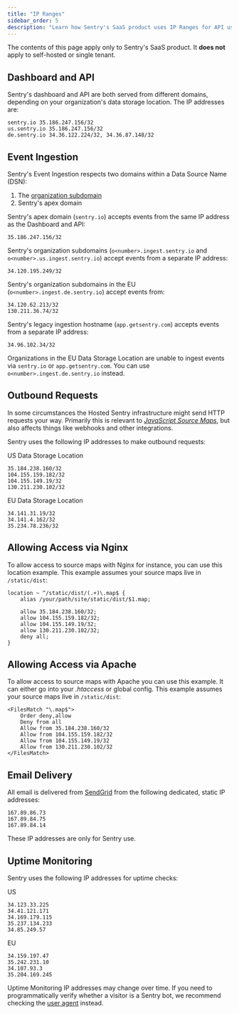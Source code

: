 ```yaml
---
title: "IP Ranges"
sidebar_order: 5
description: "Learn how Sentry's SaaS product uses IP Ranges for API usage, event ingestion, outbound requests, and more."
---
```


<Alert title="Note" level="warning">

The contents of this page apply only to Sentry's SaaS product. It **does not**
apply to self-hosted or single tenant.

</Alert>

## Dashboard and API

Sentry's dashboard and API are both served from different domains, depending
on your organization's data storage location. The IP addresses are:

```plaintext
sentry.io 35.186.247.156/32
us.sentry.io 35.186.247.156/32
de.sentry.io 34.36.122.224/32, 34.36.87.148/32
```

## Event Ingestion

Sentry's Event Ingestion respects two domains within a Data Source Name (DSN):

1. The [organization subdomain](https://forum.sentry.io/t/organization-subdomains-in-dsns/9360)
2. Sentry's apex domain

Sentry's apex domain (`sentry.io`) accepts events from the same IP address as the Dashboard and API:

```plaintext
35.186.247.156/32
```

Sentry's organization subdomains (`o<number>.ingest.sentry.io` and `o<number>.us.ingest.sentry.io`) accept events from a separate IP address:

```plaintext
34.120.195.249/32
```

Sentry's organization subdomains in the EU (`o<number>.ingest.de.sentry.io`) accept events from:

```plaintext
34.120.62.213/32
130.211.36.74/32
```

Sentry's legacy ingestion hostname (`app.getsentry.com`) accepts events from a separate IP address:

```plaintext
34.96.102.34/32
```

Organizations in the EU Data Storage Location are unable to ingest events via
`sentry.io` or `app.getsentry.com`. You can use
`o<number>.ingest.de.sentry.io` instead.


## Outbound Requests

In some circumstances the Hosted Sentry infrastructure might send HTTP requests your way. Primarily this is relevant to [_JavaScript Source Maps_](/platforms/javascript/sourcemaps/), but also affects things like webhooks and other integrations.

Sentry uses the following IP addresses to make outbound requests:

US Data Storage Location

```plaintext
35.184.238.160/32
104.155.159.182/32
104.155.149.19/32
130.211.230.102/32
```

EU Data Storage Location

```plaintext
34.141.31.19/32
34.141.4.162/32
35.234.78.236/32
```

## Allowing Access via Nginx

To allow access to source maps with Nginx for instance, you can use this location example. This example assumes your source maps live in `/static/dist`:

```nginx
location ~ ^/static/dist/(.+)\.map$ {
    alias /your/path/site/static/dist/$1.map;

    allow 35.184.238.160/32;
    allow 104.155.159.182/32;
    allow 104.155.149.19/32;
    allow 130.211.230.102/32;
    deny all;
}
```

## Allowing Access via Apache

To allow access to source maps with Apache you can use this example. It can either go into your _.htaccess_ or global config. This example assumes your source maps live in `/static/dist`:

```apacheconf
<FilesMatch "\.map$">
    Order deny,allow
    Deny from all
    Allow from 35.184.238.160/32
    Allow from 104.155.159.182/32
    Allow from 104.155.149.19/32
    Allow from 130.211.230.102/32
</FilesMatch>
```

## Email Delivery

All email is delivered from [SendGrid](https://sendgrid.com/) from the following dedicated, static IP addresses:

```plaintext
167.89.86.73
167.89.84.75
167.89.84.14
```

These IP addresses are only for Sentry use.

## Uptime Monitoring

Sentry uses the following IP addresses for uptime checks:

US

```plaintext
34.123.33.225
34.41.121.171
34.169.179.115
35.237.134.233
34.85.249.57
```

EU

```plaintext
34.159.197.47
35.242.231.10
34.107.93.3
35.204.169.245
```

<Alert title="Note" level="warning">

Uptime Monitoring IP addresses may change over time. If you need to programmatically verify whether a visitor is a Sentry bot, we recommend checking the [user agent](/product/alerts/uptime-monitoring/troubleshooting/#user-agent) instead.

</Alert>
